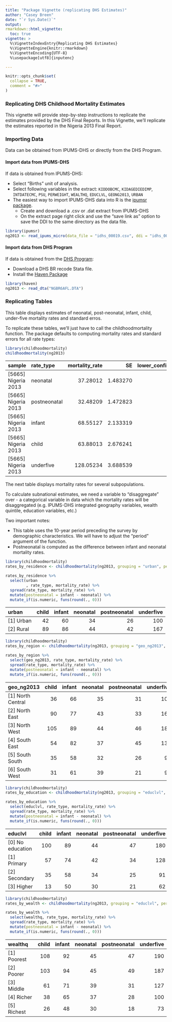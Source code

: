 ```yaml
---
title: "Package Vignette (replicating DHS Estimates)"
author: "Casey Breen"
date: "`r Sys.Date()`"
output:
rmarkdown::html_vignette:
  toc: true
vignette: >
  %\VignetteIndexEntry{Replicating DHS Estimates}
  %\VignetteEngine{knitr::rmarkdown}
  %\VignetteEncoding{UTF-8}
  %\usepackage[utf8]{inputenc}

---
```


```r
knitr::opts_chunk$set(
  collapse = TRUE,
  comment = "#>"
)
```

### Replicating DHS Childhood Mortality Estimates

This vignette will provide step-by-step instructions to replicate the estimates provided by the DHS Final Reports. In this Vignette, we'll replicate the estimates reported in the Nigeria 2013 Final Report.


### Importing Data

Data can be obtained from IPUMS-DHS or directly from the DHS Program. 

#### Import data from IPUMS-DHS

If data is obtained from IPUMS-DHS:

* Select "Births" unit of analysis.
* Select following variables in the extract: `KIDDOBCMC`, `KIDAGEDIEDIMP`, `INTDATECMC`, `PSU`, `PERWEIGHT`, `WEALTHQ`, `EDUCLVL`, `GEONG2013`, `URBAN`
* The easiest way to import IPUMS-DHS data into R is the [ipumsr package](https://cran.r-project.org/web/packages/ipumsr/vignettes/ipums.html).
    - Create and download a .csv or .dat extract from IPUMS-DHS
    - On the extract page right click and use the "save link as" option to save the DDI to the same directory as the data file.



```r
library(ipumsr)
ng2013 <- read_ipums_micro(data_file = "idhs_00019.csv", ddi = "idhs_00019.xml")
```


#### Import data from DHS Program

If data is obtained from the [DHS Program](https://dhsprogram.com/Data/):

- Download a DHS BR recode Stata file.
- Install the [Haven Package](https://cran.r-project.org/web/packages/haven/index.html)

```r
library(haven)
ng2013 <- read_dta("NGBR6AFL.DTA")
```




### Replicating Tables

This table displays estimates of neonatal, post-neonatal, infant, child, under-five mortality rates and standard erros. 

<!-- ![](/pkg/ipums/personal/casey/r/childhoodmortality/vignettes/final_report_table_1.png) -->

To replicate these tables, we'll just have to call the childhoodmortality function. The package defaults to computing mortality rates and standard errors for all rate types: 

```r
library(childhoodmortality)
childhoodmortality(ng2013)
```

|sample              |rate_type    | mortality_rate|       SE| lower_confidence_interval| upper_confidence_interval|
|:-------------------|:------------|--------------:|--------:|-------------------------:|-------------------------:|
|[5665] Nigeria 2013 |neonatal     |       37.28012| 1.483270|                  34.31358|                  40.24666|
|[5665] Nigeria 2013 |postneonatal |       32.48209| 1.472823|                  29.53644|                  35.42774|
|[5665] Nigeria 2013 |infant       |       68.55127| 2.133319|                  64.28463|                  72.81791|
|[5665] Nigeria 2013 |child        |       63.88013| 2.676241|                  58.52765|                  69.23261|
|[5665] Nigeria 2013 |underfive    |      128.05234| 3.688539|                 120.67526|                 135.42942|


The next table displays mortality rates for several subpopulations.

<!-- <center> -->

<!-- #![](/pkg/ipums/personal/casey/r/childhoodmortality/vignettes/final_report_table_2.png) -->
<!-- </center> -->



To calculate subnational estimates, we need a variable to "disaggregate" over - a categorical variable in data which the mortality rates will be disaggregated (e.g. IPUMS-DHS integrated geography variables, wealth quintile, education variables, etc.) 

Two important notes: 

- This table uses the 10-year period preceding the survey by demographic characteristics. We will have to adjust the "period" argument of the function. 
- Postneonatal is computed as the difference between infant and neonatal mortality rates.                         


```r
library(childhoodmortality)
rates_by_residence <- childhoodmortality(ng2013, grouping = "urban", period = 10)

rates_by_residence %>% 
  select(urban
         , rate_type, mortality_rate) %>%
  spread(rate_type, mortality_rate) %>%
  mutate(postneonatal = infant - neonatal) %>%
  mutate_if(is.numeric, funs(round(., 0)))
```

|urban     | child| infant| neonatal| postneonatal| underfive|
|:---------|-----:|------:|--------:|------------:|---------:|
|[1] Urban |    42|     60|       34|           26|       100|
|[2] Rural |    89|     86|       44|           42|       167|


```r
library(childhoodmortality)
rates_by_region <- childhoodmortality(ng2013, grouping = "geo_ng2013", period = 10)

rates_by_region %>% 
  select(geo_ng2013, rate_type, mortality_rate) %>%
  spread(rate_type, mortality_rate) %>%
  mutate(postneonatal = infant - neonatal) %>%
  mutate_if(is.numeric, funs(round(., 0)))
```
|geo_ng2013        | child| infant| neonatal| postneonatal| underfive|
|:-----------------|-----:|------:|--------:|------------:|---------:|
|[1] North Central |    36|     66|       35|           31|       100|
|[2] North East    |    90|     77|       43|           33|       160|
|[3] North West    |   105|     89|       44|           46|       185|
|[4] South East    |    54|     82|       37|           45|       131|
|[5] South South   |    35|     58|       32|           26|        91|
|[6] South West    |    31|     61|       39|           21|        90|

```r
library(childhoodmortality)
rates_by_education <- childhoodmortality(ng2013, grouping = "educlvl", period = 10)

rates_by_education %>% 
  select(educlvl, rate_type, mortality_rate) %>%
  spread(rate_type, mortality_rate) %>%
  mutate(postneonatal = infant - neonatal) %>%
  mutate_if(is.numeric, funs(round(., 0)))
```

|educlvl          | child| infant| neonatal| postneonatal| underfive|
|:----------------|-----:|------:|--------:|------------:|---------:|
|[0] No education |   100|     89|       44|           47|       180|
|[1] Primary      |    57|     74|       42|           34|       128|
|[2] Secondary    |    35|     58|       34|           25|        91|
|[3] Higher       |    13|     50|       30|           21|        62|



```r
library(childhoodmortality)
rates_by_wealth <- childhoodmortality(ng2013, grouping = "educlvl", period = 10)

rates_by_wealth %>% 
  select(wealthq, rate_type, mortality_rate) %>%
  spread(rate_type, mortality_rate) %>%
  mutate(postneonatal = infant - neonatal) %>%
  mutate_if(is.numeric, funs(round(., 0)))
```

|wealthq     | child| infant| neonatal| postneonatal| underfive|
|:-----------|-----:|------:|--------:|------------:|---------:|
|[1] Poorest |   108|     92|       45|           47|       190|
|[2] Poorer  |   103|     94|       45|           49|       187|
|[3] Middle  |    61|     71|       39|           31|       127|
|[4] Richer  |    38|     65|       37|           28|       100|
|[5] Richest |    26|     48|       30|           18|        73|



